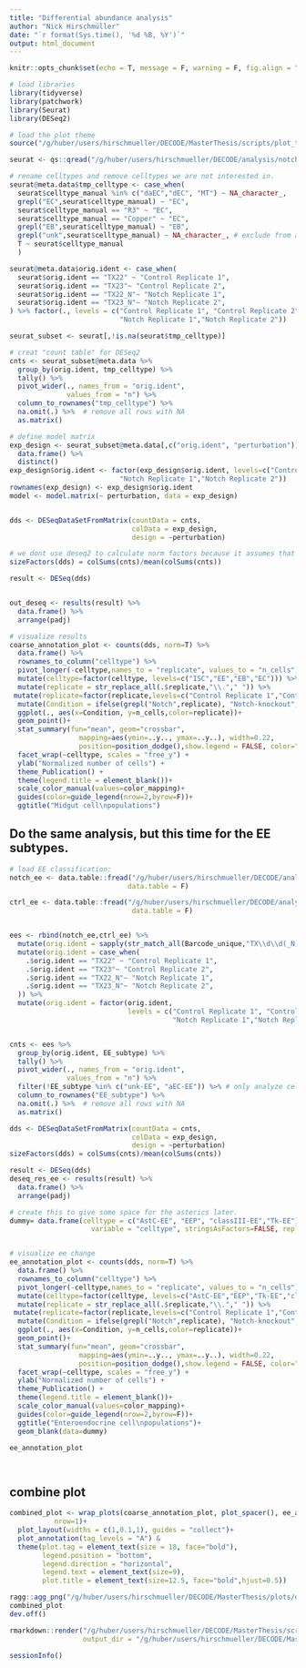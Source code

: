 ```yaml
---
title: "Differential abundance analysis"
author: "Nick Hirschmüller"
date: "`r format(Sys.time(), '%d %B, %Y')`"
output: html_document
---
```



```r
knitr::opts_chunk$set(echo = T, message = F, warning = F, fig.align = "center")
```


```r
# load libraries
library(tidyverse)
library(patchwork)
library(Seurat)
library(DESeq2)

# load the plot theme
source("/g/huber/users/hirschmueller/DECODE/MasterThesis/scripts/plot_theme.R")
```

```r
seurat <- qs::qread("/g/huber/users/hirschmueller/DECODE/analysis/notch_3prime/results/integration_notch_ctrl/ctrl_notch_reference_integration.qs")

# rename celltypes and remove celltypes we are not interested in.
seurat@meta.data$tmp_celltype <- case_when(
  seurat$celltype_manual %in% c("daEC","dEC", "MT") ~ NA_character_,
  grepl("EC",seurat$celltype_manual) ~ "EC",
  seurat$celltype_manual == "R3" ~ "EC",
  seurat$celltype_manual == "Copper" ~ "EC",
  grepl("EB",seurat$celltype_manual) ~ "EB",
  grepl("unk",seurat$celltype_manual) ~ NA_character_, # exclude from analysis
  T ~ seurat$celltype_manual
  )

seurat@meta.data$orig.ident <- case_when(
  seurat$orig.ident == "TX22" ~ "Control Replicate 1",
  seurat$orig.ident == "TX23"~ "Control Replicate 2",
  seurat$orig.ident == "TX22_N"~ "Notch Replicate 1",
  seurat$orig.ident == "TX23_N"~ "Notch Replicate 2",
) %>% factor(., levels = c("Control Replicate 1", "Control Replicate 2",
                           "Notch Replicate 1","Notch Replicate 2"))

seurat_subset <- seurat[,!is.na(seurat$tmp_celltype)]
```

```r
# creat "count table" for DESeq2
cnts <- seurat_subset@meta.data %>% 
  group_by(orig.ident, tmp_celltype) %>% 
  tally() %>% 
  pivot_wider(., names_from = "orig.ident",
              values_from = "n") %>% 
  column_to_rownames("tmp_celltype") %>% 
  na.omit(.) %>%  # remove all rows with NA 
  as.matrix()

# define model matrix
exp_design <- seurat_subset@meta.data[,c("orig.ident", "perturbation")] %>%
  data.frame() %>%
  distinct()
exp_design$orig.ident <- factor(exp_design$orig.ident, levels=c("Control Replicate 1", "Control Replicate 2",
                           "Notch Replicate 1","Notch Replicate 2"))
rownames(exp_design) <- exp_design$orig.ident
model <- model.matrix(~ perturbation, data = exp_design)


dds <- DESeqDataSetFromMatrix(countData = cnts,
                              colData = exp_design,
                              design = ~perturbation)

# we dont use deseq2 to calculate norm factors because it assumes that majority of genes (in this case celltypes) dont change. This assumption doesnt hold in our case.
sizeFactors(dds) = colSums(cnts)/mean(colSums(cnts))

result <- DESeq(dds)


out_deseq <- results(result) %>% 
  data.frame() %>% 
  arrange(padj)
```

```r
# visualize results
coarse_annotation_plot <- counts(dds, norm=T) %>% 
  data.frame() %>% 
  rownames_to_column("celltype") %>% 
  pivot_longer(-celltype,names_to = "replicate", values_to = "n_cells") %>% 
  mutate(celltype=factor(celltype, levels=c("ISC","EE","EB","EC"))) %>% 
  mutate(replicate = str_replace_all(.$replicate,"\\."," ")) %>% 
 mutate(replicate=factor(replicate,levels=c("Control Replicate 1","Control Replicate 2","Notch Replicate 1","Notch Replicate 2"))) %>%
  mutate(Condition = ifelse(grepl("Notch",replicate), "Notch-knockout","Control")) %>% 
  ggplot(., aes(x=Condition, y=n_cells,color=replicate))+
  geom_point()+
  stat_summary(fun="mean", geom="crossbar",
                 mapping=aes(ymin=..y.., ymax=..y..), width=0.22,
                 position=position_dodge(),show.legend = FALSE, color="red")+
  facet_wrap(~celltype, scales = "free_y") + 
  ylab("Normalized number of cells") +
  theme_Publication() +
  theme(legend.title = element_blank())+
  scale_color_manual(values=color_mapping)+
  guides(color=guide_legend(nrow=2,byrow=F))+
  ggtitle("Midgut cell\npopulations")
```


## Do the same analysis, but this time for the EE subtypes. 
```r
# load EE classification:
notch_ee <- data.table::fread("/g/huber/users/hirschmueller/DECODE/analysis/notch_3prime/results/subclustering/EE/mdata_ee_classification.tsv",
                             data.table = F)

ctrl_ee <- data.table::fread("/g/huber/users/hirschmueller/DECODE/analysis/ctrl_3prime/results/subclustering/EE/mdata_ee_classification.tsv",
                              data.table = F)


ees <- rbind(notch_ee,ctrl_ee) %>% 
  mutate(orig.ident = sapply(str_match_all(Barcode_unique,"TX\\d\\d(_N)?"),function(x) x[,1])) %>% 
  mutate(orig.ident = case_when(
    .$orig.ident == "TX22" ~ "Control Replicate 1",
    .$orig.ident == "TX23"~ "Control Replicate 2",
    .$orig.ident == "TX22_N"~ "Notch Replicate 1",
    .$orig.ident == "TX23_N"~ "Notch Replicate 2",
  )) %>% 
  mutate(orig.ident = factor(orig.ident, 
                             levels = c("Control Replicate 1", "Control Replicate 2",
                                        "Notch Replicate 1","Notch Replicate 2")))


cnts <- ees %>% 
  group_by(orig.ident, EE_subtype) %>% 
  tally() %>% 
  pivot_wider(., names_from = "orig.ident",
              values_from = "n") %>% 
  filter(!EE_subtype %in% c("unk-EE", "aEC-EE")) %>% # only analyze cells of certain origin
  column_to_rownames("EE_subtype") %>% 
  na.omit(.) %>%  # remove all rows with NA 
  as.matrix() 

dds <- DESeqDataSetFromMatrix(countData = cnts,
                              colData = exp_design,
                              design = ~perturbation)
sizeFactors(dds) = colSums(cnts)/mean(colSums(cnts))

result <- DESeq(dds)
deseq_res_ee <- results(result) %>% 
  data.frame() %>% 
  arrange(padj)

```

```r

# create this to give some space for the asterics later. 
dummy= data.frame(celltype = c("AstC-EE", "EEP", "classIII-EE","Tk-EE"), n_cells=c(295,260,190,280), Condition="Control",
                    variable = "celltype", stringsAsFactors=FALSE, replicate="Control Replicate 1")


# visualize ee change
ee_annotation_plot <- counts(dds, norm=T) %>% 
  data.frame() %>% 
  rownames_to_column("celltype") %>% 
  pivot_longer(-celltype,names_to = "replicate", values_to = "n_cells") %>% 
  mutate(celltype=factor(celltype, levels=c("AstC-EE","EEP","Tk-EE","classIII-EE", "unk-EE","aEC-EE"))) %>% 
  mutate(replicate = str_replace_all(.$replicate,"\\."," ")) %>% 
 mutate(replicate=factor(replicate,levels=c("Control Replicate 1","Control Replicate 2","Notch Replicate 1","Notch Replicate 2"))) %>%
  mutate(Condition = ifelse(grepl("Notch",replicate), "Notch-knockout","Control")) %>% 
  ggplot(., aes(x=Condition, y=n_cells,color=replicate))+
  geom_point()+
  stat_summary(fun="mean", geom="crossbar",
                 mapping=aes(ymin=..y.., ymax=..y..), width=0.22,
                 position=position_dodge(),show.legend = FALSE, color="red")+
  facet_wrap(~celltype, scales = "free_y") + 
  ylab("Normalized number of cells") +
  theme_Publication() +
  theme(legend.title = element_blank())+
  scale_color_manual(values=color_mapping)+
  guides(color=guide_legend(nrow=2,byrow=F))+
  ggtitle("Enteroendocrine cell\npopulations")+
  geom_blank(data=dummy)

ee_annotation_plot




```

## combine plot
```r
combined_plot <- wrap_plots(coarse_annotation_plot, plot_spacer(), ee_annotation_plot,
           nrow=1)+
  plot_layout(widths = c(1,0.1,1), guides = "collect")+
  plot_annotation(tag_levels = "A") & 
  theme(plot.tag = element_text(size = 18, face="bold"),
        legend.position = "bottom",
        legend.direction = "horizontal",
        legend.text = element_text(size=9),
        plot.title = element_text(size=12.5, face="bold",hjust=0.5))

ragg::agg_png("/g/huber/users/hirschmueller/DECODE/MasterThesis/plots/differential_abundance.png", width = 14, height = 6.6, res=800, units = "cm", scaling = 0.5)
combined_plot
dev.off()

```

```r
rmarkdown::render("/g/huber/users/hirschmueller/DECODE/MasterThesis/scripts/differential_abundance.Rmd",
                  output_dir = "/g/huber/users/hirschmueller/DECODE/MasterThesis/html/")
```


```r
sessionInfo()
```